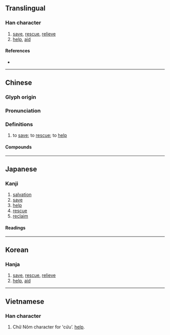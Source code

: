 {{character info/new}}
==Translingual==

===Han character===
{{Han char|rn=66|rad=攴|as=07|sn=11|four=48140|canj=IEOK|ids=⿰求攵}}

# [[save]], [[rescue]], [[relieve]]
# [[help]], [[aid]]

====References====
* {{Han ref|kx=0471.090|dkj=13221|dj=0823.090|hdz=21460.010|uh=6551|ud=25937|bh=B1CF|bd=45519}}

----

==Chinese==
{{zh-forms}}

===Glyph origin===
{{Han etym}}

===Pronunciation===
{{zh-pron
|m=jiù
|m-s=
|dg=
|c=gau3
|c-t=
|g=
|h=pfs=kiu
|j=
|mb=giù
|md=
|mn=kiù
|mn-t=giu3
|w=
|x=
|mc=y
|oc=y
|cat=v
}}

===Definitions===
{{zh-hanzi}}

# to [[save]]; to [[rescue]]; to [[help]]

====Compounds====
{{zh-der|救命|救人|救護|救生|以火救火|傾身營救|不可救藥|急救法|從井救人|急救|以水救水|匡救|急救包|公共救助|失業救濟|引足救經|圍魏救趙|得救|失業救助|同憂相救|呼救|匡君救主|匍匐之救|同惡相救|搶救|收救|抱薪救焚|挽救|救災|抱薪救火|打救|救護站|救應|救拔|救過補闕|救國團|救世主|拔救|災害救濟|拯溺救焚|營救|救星|救困扶危|救荒|救焚拯溺|救過不贍|救苦救難|目蓮救母|救火車|救生筏|救火栓|救經引足|求救|救亡圖存|救風塵|救難船|救急|救度|救火機|救治|社會救濟|披麻救火|救生圈|救亡|救濟|救災恤患|海上救難|援救|無可救藥|救濟院|救助|有救|救總|殺身救國|扶危救困|拯救|振救|救生衣|獲救|撲救|現金救助|社會救助|救難|救活|捨己救人|救搭|救民水火|救火投薪|相救|救兵|救濟金|救生艇|救駕|普救寺|搜救|申救|搭救|救命之恩|救國|救死扶傷|無藥可救|救護車|救取|濟世救人|潑油救火|救助金|救援|救生船|救世軍|救解|救火|救火員|普救|救火揚沸|救藥|灌救|救生員|救世|矜貧救厄|捨命救人|貧民救助|答救|討救|自救不暇|補偏救弊|自救|討救兵|行政救濟|見溺不救|緹縈救父|負薪救火|補救|首尾相救|補救教學|醫時救弊|解救|遇救|見死不救|自力救濟}}

{{zh-cat|Elementary}}

----

==Japanese==

===Kanji===
{{ja-kanji|grade=4|rs=攴07}}

# [[salvation]]
# [[save]]
# [[help]]
# [[rescue]]
# [[reclaim]]

====Readings====
{{ja-readings
|goon=く
|kanon=きゅう
|kun=すく-う, すくい
}}

----

==Korean==

===Hanja===
{{ko-hanja|hangeul=구|eumhun=|rv=gu|mr=ku|y=kwu}}

# [[save]], [[rescue]], [[relieve]]
# [[help]], [[aid]]

----

==Vietnamese==

===Han character===
{{vi-hantu|cứu|rs=攴07}}

# Chữ Nôm character for ʽcứuʼ. [[help]].